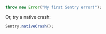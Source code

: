 ```javascript
throw new Error("My first Sentry error!");
```

Or, try a native crash:

```javascript
Sentry.nativeCrash();
```
